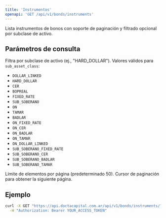 ```yaml
---
title: 'Instrumentos'
openapi: 'GET /api/v1/bonds/instruments'
---
```


<Note>
  Lista instrumentos de bonos con soporte de paginación y filtrado opcional por subclase de activo.
</Note>

## Parámetros de consulta

<ParamField query="sub_asset_class" type="string">
  Filtra por subclase de activo (ej., "HARD_DOLLAR").
</ParamField>

<Info>
Valores válidos para <code>sub_asset_class</code>:

- <code>DOLLAR_LINKED</code>
- <code>HARD_DOLLAR</code>
- <code>CER</code>
- <code>BOPREAL</code>
- <code>FIXED_RATE</code>
- <code>SUB_SOBERANO</code>
- <code>ON</code>
- <code>TAMAR</code>
- <code>BADLAR</code>
- <code>ON_FIXED_RATE</code>
- <code>ON_CER</code>
- <code>ON_BADLAR</code>
- <code>ON_TAMAR</code>
- <code>ON_DOLLAR_LINKED</code>
- <code>SUB_SOBERANO_FIXED_RATE</code>
- <code>SUB_SOBERANO_CER</code>
- <code>SUB_SOBERANO_BADLAR</code>
- <code>SUB_SOBERANO_TAMAR</code>
</Info>

<ParamField query="limit" type="integer">
  Límite de elementos por página (predeterminado 50).
</ParamField>

<ParamField query="cursor" type="string">
  Cursor de paginación para obtener la siguiente página.
</ParamField>

## Ejemplo

```bash
curl -X GET "https://api.doctacapital.com.ar/api/v1/bonds/instruments/?limit=50" \
  -H "Authorization: Bearer YOUR_ACCESS_TOKEN"
```


